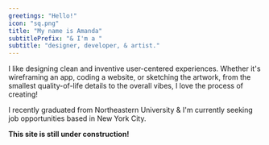 ```yaml
---
greetings: "Hello!"
icon: "sq.png"
title: "My name is Amanda"
subtitlePrefix: "& I'm a "
subtitle: "designer, developer, & artist."
---
```


I like designing clean and inventive user-centered experiences. Whether it's <span class="emph">wireframing</span> an app, <span class="emph">coding</span> a website, or <span class="emph">sketching</span> the artwork, from the smallest quality-of-life details to the overall vibes, I love the process of creating!

I recently graduated from Northeastern University & I'm currently seeking job opportunities based in New York City.

<span style="font-weight:bold">This site is still under construction!</span>